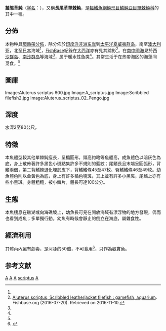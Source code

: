 {{Speciesbox
| genus = Aluterus
| species = scriptus
| status = NE
| status_system = iucn3.1
| image = Orange filefish ( Aluterus schoepfii ).jpg
| authority = [[Osbeck|Osbeck]], 1765<ref name='id8784'>{{cite web| url =http://www.bioinfo.cn/db05/BjdwSpecies.php?action=view&id=8784| title =拟态革鲀| work =《中国动物物种编目数据库》| publisher =中国科学院微生物研究所| author =中国科学院动物研究所| accessdate =2009-04-16| deadurl =yes| archiveurl =https://web.archive.org/web/20160305034648/http://www.bioinfo.cn/db05/BjdwSpecies.php?action=view&id=8784| archivedate =2016-03-05}}</ref>
| synonyms = *''Osbeckia scripta''<br /><small>Osbeck, 1765</small>
*''Aluteres personatus''<br /><small>Lesson, 1831</small>
*''Monacanthus scriptus''<br /><small>Osbeck, 1765</small>
*''Alutera scripta''<br /><small>Osbeck, 1765</small>
*''Balistes laevis''<br /><small>Bloch, 1795</small>
*''Aluterus venosus''<br /><small>Hollard, 1855</small>
*''Balistes scriptus''<br /><small>Osbeck, 1765</small>
*''Balistes ornatus''<br /><small>Proce, 1822</small>
*''Balistes liturosus''<br /><small>Shaw, 1804</small>
*''Alutera picturata''<br /><small>Poey, 1863</small>
*''Aluterus renosus''<br /><small>Hollard, 1855</small>
*''Aluteres pareva''<br /><small>Lesson, 1831</small>
*''Alutera armata''<br /><small>Garman, 1903</small>
}}
'''擬態革魨'''（[[学名|学名]]：{{lang|la|''Aluterus scriptus''}}），又稱'''長尾革單棘魨'''，是[[輻鰭魚綱|輻鰭魚綱]][[魨形目|魨形目]][[鱗魨亞目|鱗魨亞目]][[單棘魨科|單棘魨科]]的其中一種。

==分佈==
本物种具[[環熱帶分佈|環熱帶分佈]]，除分佈於[[印度洋|印度洋]][[非洲东岸|非洲东岸]]到[[太平洋|太平洋]][[夏威夷群岛|夏威夷群岛]]，南至[[澳大利亚|澳大利亚]]，北至[[日本|日本]]海域<ref name='id8784'/>，[[FishBase|FishBase]]紀錄在[[大西洋|大西洋]]亦有見其踪影<ref name="FishBase">[http://www.fishbase.org/summary/Aluterus-scriptus.html Aluterus scriptus, Scribbled leatherjacket filefish : gamefish, aquarium]. Fishbase.org (2016-07-20). Retrieved on 2016-11-10.</ref>。在[[南中國海|南中國海]]見於[[西沙群岛|西沙群岛]]、[[南沙群岛|南沙群岛]]等海域<ref name='id8784'/>，属于暖水性鱼类<ref name='id8784'/>。其常生活于在热带海区的海藻间觅食。<ref name='id8784'/>

==圖庫==
<Gallery>
Image:Aluterus scriptus 600.jpg
Image:A_scriptus.jpg
Image:Scribbled filefish2.jpg
Image:Aluterus_scriptus_02_Pengo.jpg
</Gallery>

==深度==
水深2至80公尺。

==特徵==
本魚體型較其他單棘魨瘦長，呈橢圓形，頭高約略等魚體高，成魚體色以暗灰色為底，身上散佈著許多黑色小斑點集許多不規則的藍紋；尾鰭長且末端呈圓弧形，背鰭兩個，第二背鰭棘退化埋於皮下，背鰭鰭條45至47枚、臀鰭鰭條46至49枚。幼魚體色則以金黃色為底，身上有許多橘色塊斑，其上並有許多小黑斑，尾鰭上亦有些小黑斑。身體粗糙，被小鱗片，體長可達100公分。

==生態==
本魚棲息在礁湖或向海礁坡上，幼魚長可見在開放海域有漂浮物的地方發現，偶而也看到成魚；多單獨行動。幼魚有時候會靜止的倒立在海底，屬雜食性。

==經濟利用==
其體內內臟有劇毒，是河豚的50倍，不可食用<ref>{{cite news |url=http://japan.people.com.cn/BIG5/n1/2016/1202/c35421-28920240-2.html |title=飯前手機驗毒不是病，日本小哥靠這個習慣撿回一條命！【2】 |publisher=[[人民網|人民網]]-日本頻道 |date=2016-12-02 |access-date=2022-04-12 |language=zh }}</ref>，只作為觀賞魚。

==参考文献==
{{reflist}}
{{Taxonbar|from=Q1192880}}

[[Category:觀賞魚|A]]
[[Category:有毒魚類|A]]
[[Category:食用鱼|A]]
[[Category:革魨屬|scriptus]]
[[Category:1765年描述的鱼类|A]]